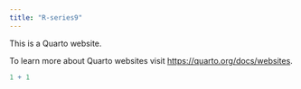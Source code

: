 ```yaml
---
title: "R-series9"
---
```


This is a Quarto website.

To learn more about Quarto websites visit <https://quarto.org/docs/websites>.

```r
1 + 1
```
